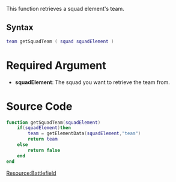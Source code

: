 This function retrieves a squad element's team.

==Syntax==
<syntaxhighlight lang="lua">
team getSquadTeam ( squad squadElement )
</syntaxhighlight>
=Required Argument=
*'''squadElement''': The squad you want to retrieve the team from.
=Source Code=
<syntaxhighlight lang="lua">function getSquadTeam(squadElement)
	if(squadElement)then
		team = getElementData(squadElement,"team")
		return team
	else
		return false
	end
end</syntaxhighlight>


[[/Resource:Battlefield.md|Resource:Battlefield]]